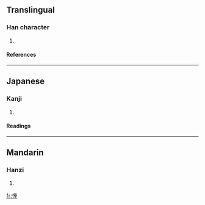 ==Translingual==
===Han character===
{{Han char|rn=61|rad=心|as=07|sn=10|four=|canj=心心心土 (PPPG)}}
# {{defn|Han|sort=心07}}
====References====
{{Han ref|kx=0386.210|dkj=10624|dj=0718.210|hdz=42303.100|uh=6082|ud=24706}}
----
==Japanese==
===Kanji===
{{ja-kanji|grade=|rs=心07}}
# {{defn|Japanese}} 
====Readings====
{{ja-readings|on=[[ひ]] (hi), [[へい]] (hei)|kun=[[あやまる]] (ayamaru), [[つつしむ]] (tsutsushimu)}}
----
==Mandarin==
===Hanzi===
{{cmn-hanzi|pin=[[pī]] (pi1), [[tú]] (tu2)|wg=p'i<sup>1</sup>, t'u<sup>2</sup>}}
# {{defn|Mandarin}}

[[fr:悂]]